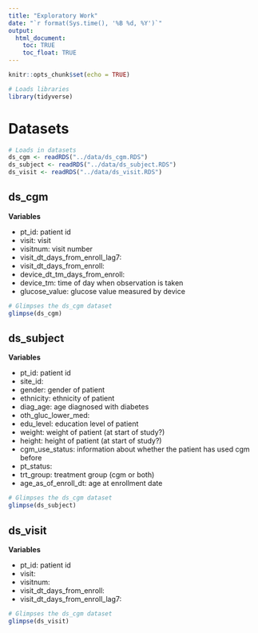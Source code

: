 ```yaml
---
title: "Exploratory Work"
date: "`r format(Sys.time(), '%B %d, %Y')`"
output: 
  html_document:
    toc: TRUE
    toc_float: TRUE
---
```


```r
knitr::opts_chunk$set(echo = TRUE)

# Loads libraries
library(tidyverse)
```

# Datasets

```r
# Loads in datasets
ds_cgm <- readRDS("../data/ds_cgm.RDS")
ds_subject <- readRDS("../data/ds_subject.RDS")
ds_visit <- readRDS("../data/ds_visit.RDS")
```

## ds_cgm

**Variables**

- pt_id: patient id
- visit: visit
- visitnum: visit number
- visit_dt_days_from_enroll_lag7: 
- visit_dt_days_from_enroll:
- device_dt_tm_days_from_enroll: 
- device_tm: time of day when observation is taken
- glucose_value: glucose value measured by device

```r
# Glimpses the ds_cgm dataset
glimpse(ds_cgm)
```

## ds_subject

**Variables** 

- pt_id: patient id
- site_id: 
- gender: gender of patient
- ethnicity: ethnicity of patient
- diag_age: age diagnosed with diabetes
- oth_gluc_lower_med: 
- edu_level: education level of patient
- weight: weight of patient (at start of study?)
- height: height of patient (at start of study?)
- cgm_use_status: information about whether the patient has used cgm before
- pt_status: 
- trt_group: treatment group (cgm or both)
- age_as_of_enroll_dt: age at enrollment date

```r
# Glimpses the ds_cgm dataset
glimpse(ds_subject)
```

## ds_visit

**Variables** 

- pt_id: patient id
- visit: 
- visitnum: 
- visit_dt_days_from_enroll: 
- visit_dt_days_from_enroll_lag7:

```r
# Glimpses the ds_cgm dataset
glimpse(ds_visit)
```


